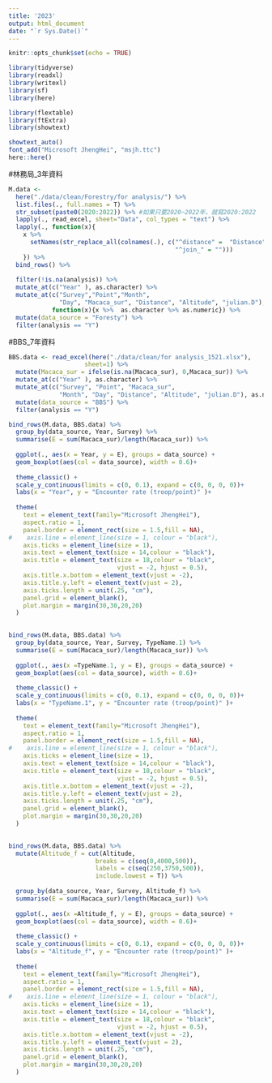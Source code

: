 ```yaml
---
title: '2023'
output: html_document
date: "`r Sys.Date()`"
---
```


```r
knitr::opts_chunk$set(echo = TRUE)

library(tidyverse)
library(readxl)
library(writexl)
library(sf)
library(here)

library(flextable)
library(ftExtra)
library(showtext)

showtext_auto()
font_add("Microsoft JhengHei", "msjh.ttc")
here::here() 

```

#林務局_3年資料
```r
M.data <- 
  here("./data/clean/Forestry/for analysis/") %>% 
  list.files(., full.names = T) %>% 
  str_subset(paste0(2020:2022)) %>% #如果只要2020~2022年，就寫2020:2022
  lapply(., read_excel, sheet="Data", col_types = "text") %>% 
  lapply(., function(x){
    x %>% 
      setNames(str_replace_all(colnames(.), c("^distance" =  "Distance",
                                              "^join_" = "")))
    }) %>% 
  bind_rows() %>% 
  
  filter(!is.na(analysis)) %>% 
  mutate_at(c("Year" ), as.character) %>% 
  mutate_at(c("Survey","Point","Month",
              "Day", "Macaca_sur", "Distance", "Altitude", "julian.D"),
            function(x){x %>%  as.character %>% as.numeric}) %>% 
  mutate(data_source = "Foresty") %>% 
  filter(analysis == "Y")
```

#BBS_7年資料
```r
BBS.data <- read_excel(here("./data/clean/for analysis_1521.xlsx"),
                     sheet=1) %>% 
  mutate(Macaca_sur = ifelse(is.na(Macaca_sur), 0,Macaca_sur)) %>% 
  mutate_at(c("Year" ), as.character) %>% 
  mutate_at(c("Survey", "Point", "Macaca_sur",
              "Month", "Day", "Distance", "Altitude", "julian.D"), as.numeric) %>% 
  mutate(data_source = "BBS") %>% 
  filter(analysis == "Y")
```


```r
bind_rows(M.data, BBS.data) %>% 
  group_by(data_source, Year, Survey) %>% 
  summarise(E = sum(Macaca_sur)/length(Macaca_sur)) %>% 
  
  ggplot(., aes(x = Year, y = E), groups = data_source) +
  geom_boxplot(aes(col = data_source), width = 0.6)+
  
  theme_classic() + 
  scale_y_continuous(limits = c(0, 0.1), expand = c(0, 0, 0, 0))+
  labs(x = "Year", y = "Encounter rate (troop/point)" )+
  
  theme(
    text = element_text(family="Microsoft JhengHei"),
    aspect.ratio = 1,
    panel.border = element_rect(size = 1.5,fill = NA),
#    axis.line = element_line(size = 1, colour = "black"),
    axis.ticks = element_line(size = 1),
    axis.text = element_text(size = 14,colour = "black"),
    axis.title = element_text(size = 18,colour = "black",
                              vjust = -2, hjust = 0.5),
    axis.title.x.bottom = element_text(vjust = -2),
    axis.title.y.left = element_text(vjust = 2),
    axis.ticks.length = unit(.25, "cm"),
    panel.grid = element_blank(),
    plot.margin = margin(30,30,20,20)
  )
  
```

```r
bind_rows(M.data, BBS.data) %>% 
  group_by(data_source, Year, Survey, TypeName.1) %>% 
  summarise(E = sum(Macaca_sur)/length(Macaca_sur)) %>% 
  
  ggplot(., aes(x =TypeName.1, y = E), groups = data_source) +
  geom_boxplot(aes(col = data_source), width = 0.6)+
  
  theme_classic() + 
  scale_y_continuous(limits = c(0, 0.1), expand = c(0, 0, 0, 0))+
  labs(x = "TypeName.1", y = "Encounter rate (troop/point)" )+
  
  theme(
    text = element_text(family="Microsoft JhengHei"),
    aspect.ratio = 1,
    panel.border = element_rect(size = 1.5,fill = NA),
#    axis.line = element_line(size = 1, colour = "black"),
    axis.ticks = element_line(size = 1),
    axis.text = element_text(size = 14,colour = "black"),
    axis.title = element_text(size = 18,colour = "black",
                              vjust = -2, hjust = 0.5),
    axis.title.x.bottom = element_text(vjust = -2),
    axis.title.y.left = element_text(vjust = 2),
    axis.ticks.length = unit(.25, "cm"),
    panel.grid = element_blank(),
    plot.margin = margin(30,30,20,20)
  )
  
```



```r
bind_rows(M.data, BBS.data) %>% 
  mutate(Altitude_f = cut(Altitude,
                        breaks = c(seq(0,4000,500)),
                        labels = c(seq(250,3750,500)),
                        include.lowest = T)) %>% 
  
  group_by(data_source, Year, Survey, Altitude_f) %>% 
  summarise(E = sum(Macaca_sur)/length(Macaca_sur)) %>% 
  
  ggplot(., aes(x =Altitude_f, y = E), groups = data_source) +
  geom_boxplot(aes(col = data_source), width = 0.6)+
  
  theme_classic() + 
  scale_y_continuous(limits = c(0, 0.1), expand = c(0, 0, 0, 0))+
  labs(x = "Altitude_f", y = "Encounter rate (troop/point)" )+
  
  theme(
    text = element_text(family="Microsoft JhengHei"),
    aspect.ratio = 1,
    panel.border = element_rect(size = 1.5,fill = NA),
#    axis.line = element_line(size = 1, colour = "black"),
    axis.ticks = element_line(size = 1),
    axis.text = element_text(size = 14,colour = "black"),
    axis.title = element_text(size = 18,colour = "black",
                              vjust = -2, hjust = 0.5),
    axis.title.x.bottom = element_text(vjust = -2),
    axis.title.y.left = element_text(vjust = 2),
    axis.ticks.length = unit(.25, "cm"),
    panel.grid = element_blank(),
    plot.margin = margin(30,30,20,20)
  )
  
```

